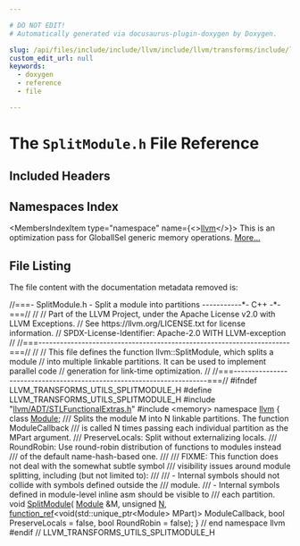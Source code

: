 ```yaml
---

# DO NOT EDIT!
# Automatically generated via docusaurus-plugin-doxygen by Doxygen.

slug: /api/files/include/include/llvm/include/llvm/transforms/include/llvm/transforms/utils/splitmodule-h
custom_edit_url: null
keywords:
  - doxygen
  - reference
  - file

---
```





# The `SplitModule.h` File Reference

<DoxygenPage pluginConfig={pluginConfig}>



## Included Headers

<IncludesList>
<IncludesListItem
  filePath="llvm/ADT/STLFunctionalExtras.h"
  permalink="/docs/api/files/include/include/llvm/include/llvm/adt/stlfunctionalextras-h"
  isLocal="true" />
<IncludesListItem
  filePath="memory"
  permalink=""
  isLocal="false" />
</IncludesList>

## Namespaces Index

<MembersIndex>

<MembersIndexItem
  type="namespace"
  name={<><a href="/docs/api/namespaces/llvm">llvm</a></>}>
This is an optimization pass for GlobalISel generic memory operations. <a href="/docs/api/namespaces/llvm/#details">More...</a>
</MembersIndexItem>

</MembersIndex>


## File Listing

The file content with the documentation metadata removed is:

<ProgramListing>

<Link id="l00001" /><CodeLine lineNumber="1"><span class="doxyHighlightComment">//===- SplitModule.h - Split a module into partitions -----------&#42;- C++ -&#42;-===//</span></CodeLine>
<Link id="l00002" /><CodeLine lineNumber="2"><span class="doxyHighlightComment">//</span></CodeLine>
<Link id="l00003" /><CodeLine lineNumber="3"><span class="doxyHighlightComment">// Part of the LLVM Project, under the Apache License v2.0 with LLVM Exceptions.</span></CodeLine>
<Link id="l00004" /><CodeLine lineNumber="4"><span class="doxyHighlightComment">// See https://llvm.org/LICENSE.txt for license information.</span></CodeLine>
<Link id="l00005" /><CodeLine lineNumber="5"><span class="doxyHighlightComment">// SPDX-License-Identifier: Apache-2.0 WITH LLVM-exception</span></CodeLine>
<Link id="l00006" /><CodeLine lineNumber="6"><span class="doxyHighlightComment">//</span></CodeLine>
<Link id="l00007" /><CodeLine lineNumber="7"><span class="doxyHighlightComment">//===----------------------------------------------------------------------===//</span></CodeLine>
<Link id="l00008" /><CodeLine lineNumber="8"><span class="doxyHighlightComment">//</span></CodeLine>
<Link id="l00009" /><CodeLine lineNumber="9"><span class="doxyHighlightComment">// This file defines the function llvm::SplitModule, which splits a module</span></CodeLine>
<Link id="l00010" /><CodeLine lineNumber="10"><span class="doxyHighlightComment">// into multiple linkable partitions. It can be used to implement parallel code</span></CodeLine>
<Link id="l00011" /><CodeLine lineNumber="11"><span class="doxyHighlightComment">// generation for link-time optimization.</span></CodeLine>
<Link id="l00012" /><CodeLine lineNumber="12"><span class="doxyHighlightComment">//</span></CodeLine>
<Link id="l00013" /><CodeLine lineNumber="13"><span class="doxyHighlightComment">//===----------------------------------------------------------------------===//</span></CodeLine>
<Link id="l00014" /><CodeLine lineNumber="14"></CodeLine>
<Link id="l00015" /><CodeLine lineNumber="15"><span class="doxyHighlightPreprocessor">#ifndef LLVM&#95;TRANSFORMS&#95;UTILS&#95;SPLITMODULE&#95;H</span></CodeLine>
<Link id="l00016" /><CodeLine lineNumber="16"><span class="doxyHighlightPreprocessor">#define LLVM&#95;TRANSFORMS&#95;UTILS&#95;SPLITMODULE&#95;H</span></CodeLine>
<Link id="l00017" /><CodeLine lineNumber="17"></CodeLine>
<Link id="l00018" /><CodeLine lineNumber="18"><span class="doxyHighlightPreprocessor">#include &quot;<a href="/docs/api/files/include/include/llvm/include/llvm/adt/stlfunctionalextras-h">llvm/ADT/STLFunctionalExtras.h</a>&quot;</span></CodeLine>
<Link id="l00019" /><CodeLine lineNumber="19"><span class="doxyHighlightPreprocessor">#include &lt;memory&gt;</span></CodeLine>
<Link id="l00020" /><CodeLine lineNumber="20"></CodeLine>
<Link id="l00021" /><CodeLine lineNumber="21"><span class="doxyHighlightKeyword">namespace </span><span class="doxyHighlight"><a href="/docs/api/namespaces/llvm">llvm</a> &#123;</span></CodeLine>
<Link id="l00022" /><CodeLine lineNumber="22"></CodeLine>
<Link id="l00023" /><CodeLine lineNumber="23"><span class="doxyHighlightKeyword">class </span><span class="doxyHighlight"><a href="/docs/api/classes/llvm/module">Module</a>;</span></CodeLine>
<Link id="l00024" /><CodeLine lineNumber="24"></CodeLine>
<Link id="l00025" /><CodeLine lineNumber="25"><span class="doxyHighlightComment">/// Splits the module M into N linkable partitions. The function ModuleCallback</span></CodeLine>
<Link id="l00026" /><CodeLine lineNumber="26"><span class="doxyHighlightComment">/// is called N times passing each individual partition as the MPart argument.</span></CodeLine>
<Link id="l00027" /><CodeLine lineNumber="27"><span class="doxyHighlightComment">/// PreserveLocals: Split without externalizing locals.</span></CodeLine>
<Link id="l00028" /><CodeLine lineNumber="28"><span class="doxyHighlightComment">/// RoundRobin: Use round-robin distribution of functions to modules instead</span></CodeLine>
<Link id="l00029" /><CodeLine lineNumber="29"><span class="doxyHighlightComment">/// of the default name-hash-based one.</span></CodeLine>
<Link id="l00030" /><CodeLine lineNumber="30"><span class="doxyHighlightComment">///</span></CodeLine>
<Link id="l00031" /><CodeLine lineNumber="31"><span class="doxyHighlightComment">/// FIXME: This function does not deal with the somewhat subtle symbol</span></CodeLine>
<Link id="l00032" /><CodeLine lineNumber="32"><span class="doxyHighlightComment">/// visibility issues around module splitting, including (but not limited to):</span></CodeLine>
<Link id="l00033" /><CodeLine lineNumber="33"><span class="doxyHighlightComment">///</span></CodeLine>
<Link id="l00034" /><CodeLine lineNumber="34"><span class="doxyHighlightComment">/// - Internal symbols should not collide with symbols defined outside the</span></CodeLine>
<Link id="l00035" /><CodeLine lineNumber="35"><span class="doxyHighlightComment">///   module.</span></CodeLine>
<Link id="l00036" /><CodeLine lineNumber="36"><span class="doxyHighlightComment">/// - Internal symbols defined in module-level inline asm should be visible to</span></CodeLine>
<Link id="l00037" /><CodeLine lineNumber="37"><span class="doxyHighlightComment">///   each partition.</span></CodeLine>
<Link id="l00038" /><CodeLine lineNumber="38"><span class="doxyHighlightKeywordType">void</span><span class="doxyHighlight"> <a href="/docs/api/namespaces/llvm/#a61553b705fc9be3d8d0a18a8af1bc152">SplitModule</a>(</span></CodeLine>
<Link id="l00039" /><CodeLine lineNumber="39"><span class="doxyHighlight">    <a href="/docs/api/classes/llvm/module">Module</a> &amp;M, </span><span class="doxyHighlightKeywordType">unsigned</span><span class="doxyHighlight"> <a href="/docs/api/files/lib/lib/support/regcomp-c/#a0240ac851181b84ac374872dc5434ee4">N</a>,</span></CodeLine>
<Link id="l00040" /><CodeLine lineNumber="40"><span class="doxyHighlight">    <a href="/docs/api/classes/llvm/function-ref">function&#95;ref</a>&lt;</span><span class="doxyHighlightKeywordType">void</span><span class="doxyHighlight">(std::unique&#95;ptr&lt;Module&gt; MPart)&gt; ModuleCallback,</span></CodeLine>
<Link id="l00041" /><CodeLine lineNumber="41"><span class="doxyHighlight">    </span><span class="doxyHighlightKeywordType">bool</span><span class="doxyHighlight"> PreserveLocals = </span><span class="doxyHighlightKeyword">false</span><span class="doxyHighlight">, </span><span class="doxyHighlightKeywordType">bool</span><span class="doxyHighlight"> RoundRobin = </span><span class="doxyHighlightKeyword">false</span><span class="doxyHighlight">);</span></CodeLine>
<Link id="l00042" /><CodeLine lineNumber="42"></CodeLine>
<Link id="l00043" /><CodeLine lineNumber="43"><span class="doxyHighlight">&#125; </span><span class="doxyHighlightComment">// end namespace llvm</span></CodeLine>
<Link id="l00044" /><CodeLine lineNumber="44"></CodeLine>
<Link id="l00045" /><CodeLine lineNumber="45"><span class="doxyHighlightPreprocessor">#endif </span><span class="doxyHighlightComment">// LLVM&#95;TRANSFORMS&#95;UTILS&#95;SPLITMODULE&#95;H</span></CodeLine>

</ProgramListing>


</DoxygenPage>
